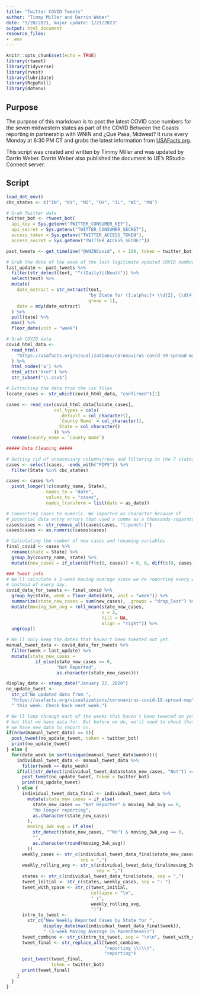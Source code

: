 ```yaml
---
title: "Twitter COVID Tweets"
author: "Timmy Miller and Darrin Weber"
date: "5/20/2021, major update: 1/21/2023"
output: html_document
resource_files:
- .env
---
```


```r
knitr::opts_chunk$set(echo = TRUE)
library(rtweet)
library(tidyverse)
library(rvest)
library(lubridate)
library(RcppRoll)
library(dotenv)
```


## Purpose

The purpose of this markdown is to post the latest COVID case numbers for the seven midwestern states as part of the COVID Between the Coasts reporting in partnership with WNIN and ¿Qué Pasa, Midwest? It runs every Monday at 6:30 PM CT and grabs the latest information from [USAFacts.org](https://usafacts.org/visualizations/coronavirus-covid-19-spread-map). 

This script was created and written by Timmy Miller and was updated by Darrin Weber. Darrin Weber also published the document to UE's RStudio Connect server. 

## Script

```r
load_dot_env()
cbc_states <- c("IN", "KY", "MI", "OH", "IL", "WI", "MN")

# Grab Twitter data
twitter_bot <- rtweet_bot(
  api_key = Sys.getenv("TWITTER_CONSUMER_KEY"),
  api_secret = Sys.getenv("TWITTER_CONSUMER_SECRET"),
  access_token = Sys.getenv("TWITTER_ACCESS_TOKEN"),
  access_secret = Sys.getenv("TWITTER_ACCESS_SECRET"))

past_tweets <- get_timeline("@WNINCovid", n = 100, token = twitter_bot)

# Grab the date of the week of the last legitimate updated COVID numbers
last_update <- past_tweets %>% 
  filter(str_detect(text, "^((Daily)|(New))")) %>% 
  select(text) %>% 
  mutate(
    date_extract = str_extract(text,
                               "by State for ([:alpha:]+ \\d{2}, \\d{4}) \\(",
                               group = 1),
    date = mdy(date_extract)
  ) %>% 
  pull(date) %>%
  max() %>%
  floor_date(unit = "week")

# Grab COVID data
covid_html_data <- 
  read_html(
    "https://usafacts.org/visualizations/coronavirus-covid-19-spread-map"
  ) %>% 
  html_nodes('a') %>%
  html_attr('href') %>% 
  str_subset("\\.csv$")

# Extracting the data from the csv files 
locate_cases <- str_which(covid_html_data, "confirmed")[1]

cases <- read_csv(covid_html_data[locate_cases],
                  col_types = cols(
                    .default = col_character(),
                    `County Name` = col_character(),
                    State = col_character()
                  )) %>% 
  rename(county_name = `County Name`)

##### Data Cleaning #####

# Getting rid of unnecessary columns/rows and filtering to the 7 states we want
cases <- select(cases, -ends_with("FIPS")) %>% 
  filter(State %in% cbc_states)

cases <- cases %>% 
  pivot_longer(!c(county_name, State), 
               names_to = "date", 
               values_to = "cases", 
               names_transform = list(date = as_date))

# Converting cases to numeric. We imported as character because of 
# potential data entry errors that used a comma as a thousands-separator.
cases$cases <- str_remove_all(cases$cases, "[:punct:]")
cases$cases <- as.numeric(cases$cases)

# Calculating the number of new cases and renaming variables 
final_covid <- cases %>% 
  rename(state = State) %>% 
  group_by(county_name, state) %>% 
  mutate(new_cases = if_else(diff(c(0, cases)) < 0, 0, diff(c(0, cases))))

### Tweet info
# We'll calculate a 3-week moving average since we're reporting every week now
# instead of every day.
covid_data_for_tweets <- final_covid %>% 
  group_by(state, week = floor_date(date, unit = "week")) %>% 
  summarize(state_new_cases = sum(new_cases), .groups = "drop_last") %>%
  mutate(moving_3wk_avg = roll_mean(state_new_cases,
                                    n = 3,
                                    fill = NA,
                                    align = "right")) %>% 
  ungroup()

# We'll only keep the dates that haven't been tweeted out yet.
manual_tweet_data <- covid_data_for_tweets %>% 
  filter(week > last_update) %>% 
  mutate(state_new_cases = 
           if_else(state_new_cases == 0,
                   "Not Reported",
                   as.character(state_new_cases)))

display_date <- stamp_date("January 22, 2020")
no_update_tweet <- 
  str_c("No updated data from ",
  "https://usafacts.org/visualizations/coronavirus-covid-19-spread-map", 
  " this week. Check back next week.")

# We'll loop through each of the weeks that haven't been tweeted on yet,
# but that we have data for. But before we do, we'll need to check that
# we have new data to report on.
if(nrow(manual_tweet_data) == 0){
  post_tweet(no_update_tweet, token = twitter_bot)
  print(no_update_tweet)
} else {
  for(date_week in sort(unique(manual_tweet_data$week))){
    individual_tweet_data <- manual_tweet_data %>% 
      filter(week == date_week)
    if(all(str_detect(individual_tweet_data$state_new_cases, "Not")) == TRUE) {
      post_tweet(no_update_tweet, token = twitter_bot)
      print(no_update_tweet)
    } else {
      individual_tweet_data_final <- individual_tweet_data %>% 
        mutate(state_new_cases = if_else(
          state_new_cases == "Not Reported" & moving_3wk_avg == 0,
          "No longer reporting",
          as.character(state_new_cases)
        ),
        moving_3wk_avg = if_else(
          str_detect(state_new_cases, "^No") & moving_3wk_avg == 0,
          "",
          as.character(round(moving_3wk_avg))
        ))
      weekly_cases <- str_c(individual_tweet_data_final$state_new_cases, 
                            sep = ",")
      weekly_rolling_avg <- str_c(individual_tweet_data_final$moving_3wk_avg,
                                  sep = ",")
      states <- str_c(individual_tweet_data_final$state, sep = ",")
      tweet_initial <- str_c(states, weekly_cases, sep = ": ")
      tweet_with_space <- str_c(tweet_initial,
                                collapse = "\n",
                                " (",
                                weekly_rolling_avg,
                                ")")
      intro_to_tweet <- 
        str_c("New Weekly Reported Cases by State for ",
              display_date(max(individual_tweet_data_final$week)),
              " (3-week Moving Average in Parentheses)")
      tweet_combine <- str_c(intro_to_tweet, sep = "\n\n", tweet_with_space)
      tweet_final <- str_replace_all(tweet_combine, 
                                     "reporting \\(\\)", 
                                     "reporting")
      post_tweet(tweet_final,
                 token = twitter_bot)
      print(tweet_final)
    }
  }
}
```

